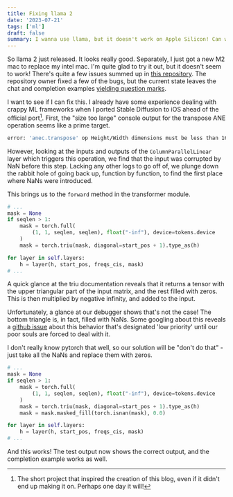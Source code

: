 ```yaml
---
title: Fixing llama 2
date: '2023-07-21'
tags: ['ml']
draft: false
summary: I wanna use llama, but it doesn't work on Apple Silicon! Can we fix it?
---
```


So llama 2 just released. It looks really good. Separately, I just got a new M2 mac to replace
my intel mac. I'm quite glad to try it out, but it doesn't seem to work! There's quite a few issues
summed up in [this repository](https://github.com/Samyak2/llama-mps).
The repository owner fixed a few of the bugs, but the current state leaves the chat and completion examples
[yielding question marks](https://github.com/pytorch/pytorch/issues/105665).

I want to see if I can fix this. I already have some experience dealing with crappy ML frameworks
when I ported Stable Diffusion to iOS ahead of the official port[^1].
First, the "size too large" console output for the transpose ANE operation seems like a prime target.
```bash
error: 'anec.transpose' op Height/Width dimensions must be less than 16384
```

However, looking at the inputs and outputs of the `ColumnParallelLinear` layer which triggers this operation,
we find that the input was corrupted by NaN before this step. Lacking any other logs to go off of, we plunge down the
rabbit hole of going back up, function by function, to find the first place where NaNs were introduced.

This brings us to the `forward` method in the transformer module.

```python
# ...
mask = None
if seqlen > 1:
    mask = torch.full(
        (1, 1, seqlen, seqlen), float("-inf"), device=tokens.device
    )
    mask = torch.triu(mask, diagonal=start_pos + 1).type_as(h)

for layer in self.layers:
    h = layer(h, start_pos, freqs_cis, mask)
# ...
```

A quick glance at the triu documentation reveals that it returns a tensor with the upper triangular part of the input
matrix, and the rest filled with zeros. This is then multiplied by negative infinity, and added to the input.

Unfortunately, a glance at our debugger shows that's not the case! The bottom triangle is, in fact, filled with NaNs.
Some googling about this reveals a [github issue](https://github.com/pytorch/pytorch/issues/100005) about this behavior
that's designated 'low priority' until our poor souls are forced to deal with it.

I don't really know pytorch that well, so our solution will be "don't do that" - just take all the NaNs and replace them
with zeros.

```python
# ...
mask = None
if seqlen > 1:
    mask = torch.full(
        (1, 1, seqlen, seqlen), float("-inf"), device=tokens.device
    )
    mask = torch.triu(mask, diagonal=start_pos + 1).type_as(h)
    mask = mask.masked_fill(torch.isnan(mask), 0.0)

for layer in self.layers:
    h = layer(h, start_pos, freqs_cis, mask)
# ...
```

And this works! The test output now shows the correct output, and the completion example works as well.



[^1]: The short project that inspired the creation
of this blog, even if it didn't end up making it on.
Perhaps one day it will!